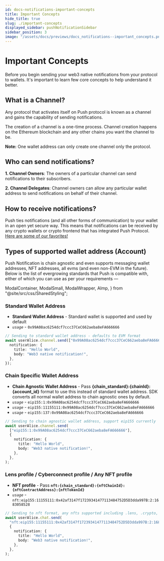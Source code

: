```yaml
---
id: docs-notifications-important-concepts
title: Important Concepts
hide_title: true
slug: ./important-concepts
displayed_sidebar: pushNotificationSidebar
sidebar_position: 3
image: "/assets/docs/previews/docs_notifications--important_concepts.png"
---
```


# Important Concepts

Before you begin sending your web3 native notifications from your protocol to wallets. It's important to learn few core concepts to help understand it better.

<head>
  <title>{"Important Concepts | Push Notifications | Push Documentation"}
  </title>
</head>

## What is a Channel?

Any protocol that activates itself on Push protocol is known as a channel and gains the capability of sending notifications.

The creation of a channel is a one-time process. Channel creation happens on the Ethereum blockchain and any other chains you want the channel to be.

**Note:** One wallet address can only create one channel only the protocol.

## Who can send notifications?

**1. Channel Owners**: The owners of a particular channel can send notifications to their subscribers.

**2. Channel Delegates**: Channel owners can allow any particular wallet address to send notifications on behalf of their channel.

## How to receive notifications?

Push ties notifications (and all other forms of communication) to your wallet in an open yet secure way. This means that notifications can be received by any crypto wallets or crypto frontend that has integrated Push Protocol. [Here are some of our favorites!](/docs/notifications/build/get-started/#receiving-notifications)

## Types of supported wallet address (Account)

Push Notification is chain agnostic and even supports messaging wallet addresses, NFT addresses, all evms (and even non-EVM in the future). Below is the list of evergrowing standards that Push is compatible with, either of which you can use as per your requirements —

  ModalContainer,
  ModalSmall,
  ModalWrapper,
  AImp,
} from "@site/src/css/SharedStyling";

### Standard Wallet Address

- **Standard Wallet Address** - Standard wallet is supported and used by default
- _`usage`_ - `0x99A08ac6254dcf7ccc37CeC662aeba8eFA666666`

```typescript
// Sending to standard wallet address - defaults to EVM format
await userAlice.channel.send(["0x99A08ac6254dcf7ccc37CeC662aeba8eFA666666"], {
  notification: {
    title: "Hello World",
    body: "Web3 native notification!",
  },
});
```

### Chain Specific Wallet Address

- **Chain Agnostic Wallet Address** - Pass **\{chain_standard}:\{chainId}:\{account_id}** format to use this instead of standard wallet address. SDK converts all normal wallet address to chain agnostic ones by default.
- _`usage`_ - `eip155:1:0x99A08ac6254dcf7ccc37CeC662aeba8eFA666666`
- _`usage`_ - `eip155:11155111:0x99A08ac6254dcf7ccc37CeC662aeba8eFA666666`
- _`usage`_ - `eip155:137:0x99A08ac6254dcf7ccc37CeC662aeba8eFA666666`

```typescript
// Sending to chain agnostic wallet address, support eip155 currently
await userAlice.channel.send(
  ["eip155:1:0x99A08ac6254dcf7ccc37CeC662aeba8eFA666666"],
  {
    notification: {
      title: "Hello World",
      body: "Web3 native notification!",
    },
  },
);
```

### Lens profile / Cyberconnect profile / Any NFT profile

- **NFT profile** - Pass **`nft:{chain_standard}:{nftChainId}:{nftContractAddress}:{nftTokenId}`**
- _`usage`_ - `nft:eip155:11155111:0x42af3147f17239341477113484752D5D3dda997B:2:1683058528`

```typescript
// Sending to nft format, any nfts supported including .lens, .crypto, .polygon or your crypto punks
await userAlice.chat.send(
  "nft:eip155:11155111:0x42af3147f17239341477113484752D5D3dda997B:2:1683058528",
  {
    notification: {
      title: "Hello World",
      body: "Web3 native notification!",
    },
  },
);
```
